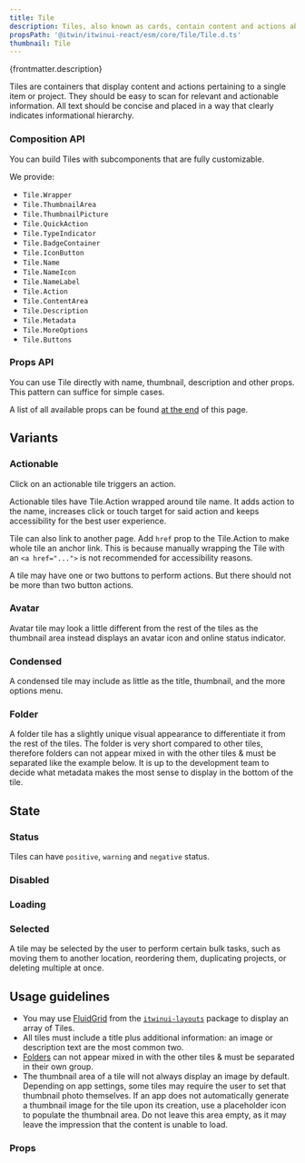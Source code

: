 ```yaml
---
title: Tile
description: Tiles, also known as cards, contain content and actions about a single subject.
propsPath: '@itwin/itwinui-react/esm/core/Tile/Tile.d.ts'
thumbnail: Tile
---
```



<p>{frontmatter.description}</p>

<LiveExample src='Tile.main.tsx'>
  <AllExamples.TileMainExample client:load />
</LiveExample>

Tiles are containers that display content and actions pertaining to a single item or project. They should be easy to scan for relevant and actionable information. All text should be concise and placed in a way that clearly indicates informational hierarchy.

### Composition API

You can build Tiles with subcomponents that are fully customizable.

We provide:

- `Tile.Wrapper`
- `Tile.ThumbnailArea`
- `Tile.ThumbnailPicture`
- `Tile.QuickAction`
- `Tile.TypeIndicator`
- `Tile.BadgeContainer`
- `Tile.IconButton`
- `Tile.Name`
- `Tile.NameIcon`
- `Tile.NameLabel`
- `Tile.Action`
- `Tile.ContentArea`
- `Tile.Description`
- `Tile.Metadata`
- `Tile.MoreOptions`
- `Tile.Buttons`

<LiveExample src='Tile.composition.tsx'>
  <AllExamples.TileCompositionExample client:load />
</LiveExample>

### Props API

You can use Tile directly with name, thumbnail, description and other props. This pattern can suffice for simple cases.

A list of all available props can be found [at the end](#props) of this page.

<LiveExample src='Tile.props.tsx'>
  <AllExamples.TilePropsExample client:load />
</LiveExample>

## Variants

### Actionable

Click on an actionable tile triggers an action.

Actionable tiles have Tile.Action wrapped around tile name. It adds action to the name, increases click or touch target for said action and keeps accessibility for the best user experience.

<LiveExample src='Tile.actionable.tsx'>
  <AllExamples.TileActionableExample client:load />
</LiveExample>

Tile can also link to another page. Add `href` prop to the Tile.Action to make whole tile an anchor link. This is because manually wrapping the Tile with an `<a href="...">` is not recommended for accessibility reasons.

<LiveExample src='Tile.anchorlink.tsx'>
  <AllExamples.TileAnchorLinkExample client:load style={{ padding: 50 }} />
</LiveExample>

A tile may have one or two buttons to perform actions. But there should not be more than two button actions.

<LiveExample src='Tile.quickactions.tsx'>
  <AllExamples.TileQuickActionsExample client:load />
</LiveExample>

### Avatar

Avatar tile may look a little different from the rest of the tiles as the thumbnail area instead displays an avatar icon and online status indicator.

<LiveExample src='Tile.avatar.tsx'>
  <AllExamples.TileAvatarExample client:load />
</LiveExample>

### Condensed

A condensed tile may include as little as the title, thumbnail, and the more options menu.

<LiveExample src='Tile.condensed.tsx'>
  <AllExamples.TileCondensedExample client:load />
</LiveExample>

### Folder

A folder tile has a slightly unique visual appearance to differentiate it from the rest of the tiles. The folder is very short compared to other tiles, therefore folders can not appear mixed in with the other tiles & must be separated like the example below. It is up to the development team to decide what metadata makes the most sense to display in the bottom of the tile.

<LiveExample src='Tile.folder.tsx'>
  <AllExamples.TileFolderExample client:load />
</LiveExample>

## State

### Status

Tiles can have `positive`, `warning` and `negative` status.

<LiveExample src='Tile.status.tsx'>
  <AllExamples.TileStatusExample client:load />
</LiveExample>

### Disabled

<LiveExample src='Tile.disabled.tsx'>
  <AllExamples.TileDisabledExample client:load />
</LiveExample>

### Loading

<LiveExample src='Tile.loading.tsx'>
  <AllExamples.TileLoadingExample client:load />
</LiveExample>

### Selected

A tile may be selected by the user to perform certain bulk tasks, such as moving them to another location, reordering them, duplicating projects, or deleting multiple at once.

<LiveExample src='Tile.selected.tsx'>
  <AllExamples.TileSelectedExample client:load />
</LiveExample>

## Usage guidelines

- You may use [FluidGrid](https://itwin.github.io/iTwinUI-layouts/#/fluid-grid) from the [`itwinui-layouts`](https://github.com/iTwin/iTwinUI-layouts) package to display an array of Tiles.
- All tiles must include a title plus additional information: an image or description text are the most common two.
- [Folders](#folder) can not appear mixed in with the other tiles & must be separated in their own group.
- The thumbnail area of a tile will not always display an image by default. Depending on app settings, some tiles may require the user to set that thumbnail photo themselves. If an app does not automatically generate a thumbnail image for the tile upon its creation, use a placeholder icon to populate the thumbnail area. Do not leave this area empty, as it may leave the impression that the content is unable to load.

### Props

<PropsTable path={frontmatter.propsPath} />

